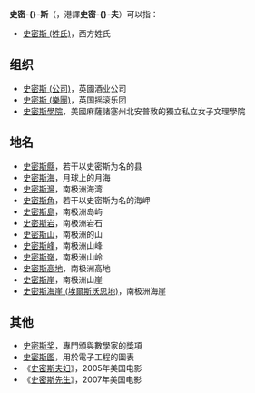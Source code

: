 {{noteTA
|G1=NBA
|G2=Movie
}}
'''史密-{}-斯'''（{{lang-en|'''Smith'''}}，港譯'''史密-{}-夫'''）可以指：

*[[史密斯_(姓氏)|史密斯 (姓氏)]]，西方姓氏

==组织==
*[[史密斯_(公司)|史密斯 (公司)]]，英國酒业公司
*[[史密斯_(樂團)|史密斯 (樂團)]]，英国摇滚乐团
*[[史密斯學院|史密斯學院]]，美國麻薩諸塞州北安普敦的獨立私立女子文理學院

==地名==
*[[史密斯縣|史密斯縣]]，若干以史密斯为名的县
*[[史密斯海|史密斯海]]，月球上的月海
*[[史密斯灣|史密斯灣]]，南极洲海湾
*[[史密斯角|史密斯角]]，若干以史密斯为名的海岬
*[[史密斯島|史密斯島]]，南极洲岛屿
*[[史密斯岩|史密斯岩]]，南极洲岩石
*[[史密斯山|史密斯山]]，南极洲的山
*[[史密斯峰|史密斯峰]]，南极洲山峰
*[[史密斯嶺|史密斯嶺]]，南极洲山岭
*[[史密斯高地|史密斯高地]]，南极洲高地
*[[史密斯崖|史密斯崖]]，南极洲山崖
*[[史密斯海崖_(埃爾斯沃思地)|史密斯海崖 (埃爾斯沃思地)]]，南极洲海崖

==其他==
*[[史密斯奖|史密斯奖]]，專門頒與數學家的獎項
*[[史密斯图|史密斯图]]，用於電子工程的圖表
*《[[史密斯夫妇|史密斯夫妇]]》，2005年美国电影
*《[[史密斯先生|史密斯先生]]》，2007年美国电影

{{disambig|S|Cat=三字译名消歧义}}